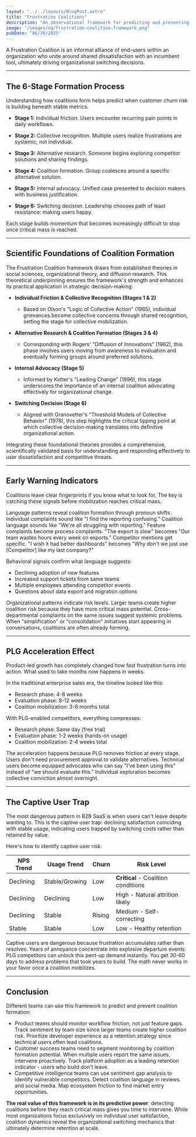 ```yaml
---
layout: "../../layouts/BlogPost.astro"
title: "Frustration Coalitions"
description: "An observational framework for predicting and preventing mass B2B SaaS customer defection. Learn how frustrated users organize into coalitions that drive switching decisions, why stable usage with declining NPS signals maximum risk, and how PLG accelerates coalition formation from months to weeks."
image: "/images/og/frustration-coalition-framework.png"
pubDate: "06/30/2025"
---
```


A Frustration Coalition is an informal alliance of end-users within an organization who unite around shared dissatisfaction with an incumbent tool, ultimately driving organizational switching decisions.

---

## The 6-Stage Formation Process

Understanding how coalitions form helps predict when customer churn risk is building beneath stable metrics.

* **Stage 1:** Individual friction. Users encounter recurring pain points in daily workflows.

* **Stage 2:** Collective recognition. Multiple users realize frustrations are systemic, not individual.

* **Stage 3:** Alternative research. Someone begins exploring competitor solutions and sharing findings.

* **Stage 4:** Coalition formation. Group coalesces around a specific alternative solution.

* **Stage 5:** Internal advocacy. Unified case presented to decision makers with business justification.

* **Stage 6:** Switching decision. Leadership chooses path of least resistance: making users happy.

Each stage builds momentum that becomes increasingly difficult to stop once critical mass is reached.

---

## Scientific Foundations of Coalition Formation

The Frustration Coalition framework draws from established theories in social sciences, organizational theory, and diffusion research. This theoretical underpinning ensures the framework's strength and enhances its practical application in strategic decision-making:

* **Individual Friction & Collective Recognition (Stages 1 & 2)**

  * Based on Olson's "Logic of Collective Action" (1965), individual grievances become collective concerns through shared recognition, setting the stage for collective mobilization.

* **Alternative Research & Coalition Formation (Stages 3 & 4)**

  * Corresponding with Rogers' "Diffusion of Innovations" (1962), this phase involves users moving from awareness to evaluation and eventually forming groups around preferred solutions.

* **Internal Advocacy (Stage 5)**

  * Informed by Kotter's "Leading Change" (1996), this stage underscores the importance of an internal coalition advocating effectively for organizational change.

* **Switching Decision (Stage 6)**

  * Aligned with Granovetter's "Threshold Models of Collective Behavior" (1978), this step highlights the critical tipping point at which collective decision-making translates into definitive organizational action.

Integrating these foundational theories provides a comprehensive, scientifically validated basis for understanding and responding effectively to user dissatisfaction and competitive threats.

---

## Early Warning Indicators

Coalitions leave clear fingerprints if you know what to look for. The key is catching these signals before mobilization reaches critical mass.

Language patterns reveal coalition formation through pronoun shifts. Individual complaints sound like "I find the reporting confusing." Coalition language sounds like "We're all struggling with reporting." Feature complaints become process complaints. "The export is slow" becomes "Our team wastes hours every week on exports." Competitor mentions get specific. "I wish it had better dashboards" becomes "Why don't we just use [Competitor] like my last company?"

Behavioral signals confirm what language suggests:

* Declining adoption of new features
* Increased support tickets from same teams
* Multiple employees attending competitor events
* Questions about data export and migration options

Organizational patterns indicate risk levels. Larger teams create higher coalition risk because they have more critical mass potential. Cross-departmental complaints on the same issues suggest systemic problems. When "simplification" or "consolidation" initiatives start appearing in conversations, coalitions are often already forming.

---

## PLG Acceleration Effect

Product-led growth has completely changed how fast frustration turns into action. What used to take months now happens in weeks.

In the traditional enterprise sales era, the timeline looked like this:

* Research phase: 4-8 weeks
* Evaluation phase: 8-12 weeks
* Coalition mobilization: 3-6 months total

With PLG-enabled competitors, everything compresses:

* Research phase: Same day (free trial)
* Evaluation phase: 1-2 weeks (hands-on usage)
* Coalition mobilization: 2-4 weeks total

The acceleration happens because PLG removes friction at every stage. Users don't need procurement approval to validate alternatives. Technical users become equipped advocates who can say "I've been using this" instead of "we should evaluate this." Individual exploration becomes collective conviction almost overnight.

---

## The Captive User Trap

The most dangerous pattern in B2B SaaS is when users can't leave despite wanting to. This is the captive user trap: declining satisfaction coinciding with stable usage, indicating users trapped by switching costs rather than retained by value.

Here's how to identify captive user risk:

| NPS Trend | Usage Trend | Churn | Risk Level |
|-----------|-------------|-------|------------|
| Declining | Stable/Growing | Low | **Critical** - Coalition conditions |
| Declining | Declining | Low | High - Natural attrition likely |
| Declining | Stable | Rising | Medium - Self-correcting |
| Stable | Stable | Low | Low - Healthy retention |

Captive users are dangerous because frustration accumulates rather than resolves. Years of annoyance concentrate into explosive departure events. PLG competitors can unlock this pent-up demand instantly. You get 30-60 days to address problems that took years to build. The math never works in your favor once a coalition mobilizes.

---

## Conclusion

Different teams can use this framework to predict and prevent coalition formation:

* Product teams should monitor workflow friction, not just feature gaps. Track sentiment by team size since larger teams create higher coalition risk. Prioritize developer experience as a retention strategy since technical users often lead coalitions.
* Customer success teams need to segment monitoring by coalition formation potential. When multiple users report the same issues, intervene proactively. Track platform adoption as a leading retention indicator - users who build don't leave.
* Competitive intelligence teams can use sentiment gap analysis to identify vulnerable competitors. Detect coalition language in reviews and social media. Map ecosystem friction to find market entry opportunities.

**The real value of this framework is in its predictive power**: detecting coalitions before they reach critical mass gives you time to intervene. While most organizations focus exclusively on individual user satisfaction, coalition dynamics reveal the organizational switching mechanics that ultimately determine retention at scale.
